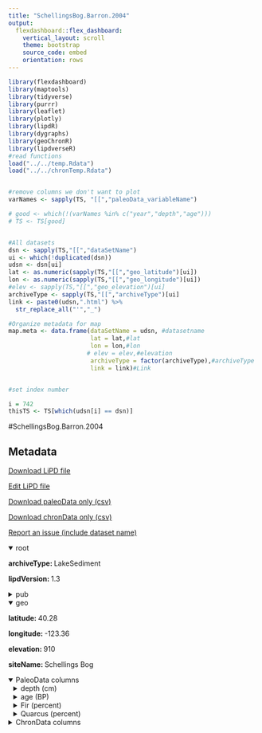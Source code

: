 ```yaml
---
title: "SchellingsBog.Barron.2004"
output: 
  flexdashboard::flex_dashboard:
    vertical_layout: scroll
    theme: bootstrap
    source_code: embed
    orientation: rows
---
```


```r
library(flexdashboard)
library(maptools)
library(tidyverse)
library(purrr)
library(leaflet)
library(plotly)
library(lipdR)
library(dygraphs)
library(geoChronR)
library(lipdverseR)
#read functions
load("../../temp.Rdata")
load("../../chronTemp.Rdata")


#remove columns we don't want to plot
varNames <- sapply(TS, "[[","paleoData_variableName")

# good <- which(!(varNames %in% c("year","depth","age")))
# TS <- TS[good]


#All datasets
dsn <- sapply(TS,"[[","dataSetName")
ui <- which(!duplicated(dsn))
udsn <- dsn[ui]
lat <- as.numeric(sapply(TS,"[[","geo_latitude")[ui])
lon <- as.numeric(sapply(TS,"[[","geo_longitude")[ui])
#elev <- sapply(TS,"[[","geo_elevation")[ui]
archiveType <- sapply(TS,"[[","archiveType")[ui]
link <- paste0(udsn,".html") %>% 
  str_replace_all("'","_")

#Organize metadata for map
map.meta <- data.frame(dataSetName = udsn, #datasetname
                       lat = lat,#lat
                       lon = lon,#lon
                      # elev = elev,#elevation
                       archiveType = factor(archiveType),#archiveType
                       link = link)#Link


#set index number

i = 742
thisTS <- TS[which(udsn[i] == dsn)]
```
#SchellingsBog.Barron.2004

Metadata {.sidebar}
-------------------------------------
[Download LiPD file](SchellingsBog.Barron.2004.lpd)
            

[Edit LiPD file](http://lipd.net/playground?source=http://lipdverse.org/globalHolocene/0_25_5/SchellingsBog.Barron.2004.lpd)
            

[Download paleoData only (csv)](SchellingsBog.Barron.2004.csv)
            

[Download chronData only (csv)](SchellingsBog.Barron.2004-chron.csv)
            

[Report an issue (include dataset name)](https://github.com/nickmckay/LiPDverse/issues)

<details open style="margin-left: 0px">
<summary>root</summary>
<p style="margin-left: 0px"><strong>archiveType: </strong>LakeSediment
<p style="margin-left: 0px"><strong>lipdVersion: </strong>1.3
</details>
<details>
<summary>pub</summary>
<details style="margin-left: 10px">
<summary>pub1</summary>
<p style="margin-left: 10px"><strong>author: </strong>list(list(name = NA))
<p style="margin-left: 10px"><strong>journal: </strong>PACLIM
<p style="margin-left: 10px"><strong>pages: </strong>13-22
<p style="margin-left: 10px"><strong>title: </strong>High resolution climate of the past 3,500 years of coastal northernmost California, in Starratt, Scott W. and Blomquist, Nikki, L., eds., Proceedings of the Twentieth Annual Pacific Climate Workshop, Pacific Grove, CA, April 6-9, 2003.
</details>
<details style="margin-left: 10px">
<summary>pub2</summary>
<p style="margin-left: 10px"><strong>author: </strong>list(list(name = NA))
</details>
</details>
<details open style="margin-left: 0px">
<summary>geo</summary>
<p style="margin-left: 0px"><strong>latitude: </strong>40.28
<p style="margin-left: 0px"><strong>longitude: </strong>-123.36
<p style="margin-left: 0px"><strong>elevation: </strong>910
<p style="margin-left: 0px"><strong>siteName: </strong>Schellings Bog
</details>
<details open>
<summary>PaleoData columns</summary>
<details style="margin-left: 10px">
<summary>depth (cm)</summary>
<p style="margin-left: 10px"><strong>TSid: </strong>WEBe7e519f5
<p style="margin-left: 10px"><strong>variableName: </strong>depth
<p style="margin-left: 10px"><strong>units: </strong>cm
<p style="margin-left: 10px"><strong>description: </strong>composite depth
</details>
<details style="margin-left: 10px">
<summary>age (BP)</summary>
<p style="margin-left: 10px"><strong>TSid: </strong>WEB42bfa5c5
<p style="margin-left: 10px"><strong>variableName: </strong>age
<p style="margin-left: 10px"><strong>units: </strong>BP
<p style="margin-left: 10px"><strong>description: </strong>calibrated age in yr BP 1950.
</details>
<details style="margin-left: 10px">
<summary>Fir (percent)</summary>
<p style="margin-left: 10px"><strong>TSid: </strong>WEBfde0ea8e
<p style="margin-left: 10px"><strong>variableName: </strong>Fir
<p style="margin-left: 10px"><strong>units: </strong>percent
<p style="margin-left: 10px"><strong>description: </strong>Pseudotsuga menziesii (Douglas fir) [% of pollen assemblege], represents cool/wet conditions.
<p style="margin-left: 10px"><strong>useInGlobalTemperatureAnalysis: </strong>TRUE
<details>
<summary>interpretation</summary>
<details style="margin-left: 20px">
<summary>1</summary>
<p style="margin-left: 20px"><strong>scope: </strong>climate
<p style="margin-left: 20px"><strong>seasonality: </strong>1 2 3 4 5 6 7 8 9 10 11 12
<p style="margin-left: 20px"><strong>useInGlobalTemperatureAnalysis: </strong>TRUE
<p style="margin-left: 20px"><strong>variable: </strong>M
<p style="margin-left: 20px"><strong>variableDetail: </strong>eff
</details>
</details>
</details>
<details style="margin-left: 10px">
<summary>Quarcus (percent)</summary>
<p style="margin-left: 10px"><strong>TSid: </strong>WEB62272ffc
<p style="margin-left: 10px"><strong>variableName: </strong>Quarcus
<p style="margin-left: 10px"><strong>units: </strong>percent
<p style="margin-left: 10px"><strong>description: </strong>Quercus (Oak) [% of pollen assemblege]. Represents regional warm/dry
<p style="margin-left: 10px"><strong>useInGlobalTemperatureAnalysis: </strong>TRUE
<details>
<summary>interpretation</summary>
<details style="margin-left: 20px">
<summary>1</summary>
<p style="margin-left: 20px"><strong>scope: </strong>climate
<p style="margin-left: 20px"><strong>seasonality: </strong>1 2 3 4 5 6 7 8 9 10 11 12
<p style="margin-left: 20px"><strong>useInGlobalTemperatureAnalysis: </strong>TRUE
<p style="margin-left: 20px"><strong>variable: </strong>M
<p style="margin-left: 20px"><strong>variableDetail: </strong>eff
</details>
</details>
</details>
<details>
<summary>ChronData columns</summary>
<details style="margin-left: 10px">
<summary>depth (cm)</summary>
<p style="margin-left: 10px"><strong>TSid: </strong>WEB824aea01
<p style="margin-left: 10px"><strong>variableName: </strong>depth
<p style="margin-left: 10px"><strong>units: </strong>cm
</details>
<details style="margin-left: 10px">
<summary>age (yrBP)</summary>
<p style="margin-left: 10px"><strong>TSid: </strong>WEB9b2d21f8
<p style="margin-left: 10px"><strong>variableName: </strong>age
<p style="margin-left: 10px"><strong>units: </strong>yrBP
</details>
<details style="margin-left: 10px">
<summary>type (NA)</summary>
<p style="margin-left: 10px"><strong>TSid: </strong>WEBadb05b1d
<p style="margin-left: 10px"><strong>variableName: </strong>type
<p style="margin-left: 10px"><strong>units: </strong>NA
</details>
<details style="margin-left: 10px">
<summary>error (yr)</summary>
<p style="margin-left: 10px"><strong>TSid: </strong>WEB4fc3416a
<p style="margin-left: 10px"><strong>variableName: </strong>error
<p style="margin-left: 10px"><strong>units: </strong>yr
</details>
<details style="margin-left: 10px">
<summary>material (NA)</summary>
<p style="margin-left: 10px"><strong>TSid: </strong>WEBb446857a
<p style="margin-left: 10px"><strong>variableName: </strong>material
<p style="margin-left: 10px"><strong>units: </strong>NA
</details>

Row {.tabset .tabset-fade}
-----------------------------------------------------------------------

### Sitemap

```r
  map.meta.split <- split(map.meta, map.meta$archiveType)


factpal <- colorFactor("Paired",map.meta$archiveType)
buff <- 15
l <- leaflet() %>% 
  addTiles() %>% 
  fitBounds(map.meta$lon[i]-buff,map.meta$lat[i]-buff,map.meta$lon[i]+buff,map.meta$lat[i]+buff)
  

  
  
names(map.meta.split) %>%
  purrr::walk( function(df) {
    l <<- l %>%
      addMarkers(data=map.meta.split[[df]],
                 lng=~lon, lat=~lat,
                 label=~as.character(archiveType),
                 popup=~paste(str_c('Dataset: <a href="',link,'">',dataSetName,'</a>'),
                                 # str_c("Elevation: ",elev),
                                  str_c("Archive Type: ",archiveType),
                                  sep = "<br>"),
                 group = df,
                 clusterOptions = markerClusterOptions(removeOutsideVisibleBounds = F),
                 labelOptions = labelOptions(noHide = F,
                                             direction = 'auto'))
  })

l %>%
  addLayersControl(position = "bottomleft",
    overlayGroups = names(map.meta.split),
    options = layersControlOptions(collapsed = FALSE,
                                   opacity = 0.8)
  )
```

### Search the LiPDverse (Beta! doesn't work well yet)
```r
#Add google search bar
htmltools::includeHTML("../../googleSearchChunk.html")
```


Row {.tabset .tabset-fade}
-----------------------------------------------------------------------

### Fir (percent)
```r
plotCol(thisTS,ind = 3)
```

### Quarcus (percent)
```r
plotCol(thisTS,ind = 4)
```

Row {.tabset .tabset-fade}
-----------------------------------------------------------------------

### depth (cm)
```r
plotCol(chronTS,ind = 2)
```

### age (yrBP)
```r
plotCol(chronTS,ind = 3)
```

### type (NA)
```r
plotCol(chronTS,ind = 1)
```

### error (yr)
```r
plotCol(chronTS,ind = 4)
```

### material (NA)
```r
plotCol(chronTS,ind = 5)
```

